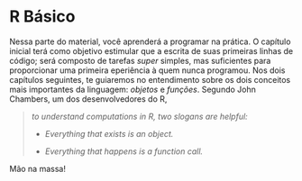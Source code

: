 # R Básico

Nessa parte do material, você aprenderá a programar na prática. O capítulo inicial terá como objetivo estimular que a escrita de suas primeiras linhas de código; será composto de tarefas *super* simples, mas suficientes para proporcionar uma primeira eperiência à quem nunca programou. Nos dois capítulos seguintes, te guiaremos no entendimento sobre os dois conceitos mais importantes da linguagem: *objetos* e *funções*. Segundo John Chambers, um dos desenvolvedores do R,

> *to understand computations in R, two slogans are helpful:*
>
> -   *Everything that exists is an object.*
>
> -   *Everything that happens is a function call.*

Mão na massa!
